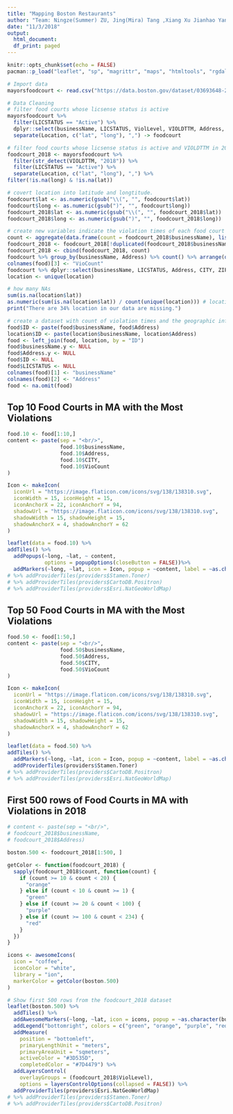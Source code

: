 ```yaml
---
title: "Mapping Boston Restaurants"
author: "Team: Ningze(Summer) ZU, Jing(Mira) Tang ,Xiang Xu Jianhao Yan "
date: "11/3/2018"
output:
  html_document:
  df_print: paged
---
```


```r
knitr::opts_chunk$set(echo = FALSE)
pacman::p_load("leaflet", "sp", "magrittr", "maps", "htmltools", "rgdal", "ggplot2", "maptools", "XML", "readr", "rgeos", "rmapshaper", "tidyverse", "lubridate", "ggmap", "ggrepel","RCurl", update = FALSE) 
```

```r
# Import data
mayorsfoodcourt <- read.csv("https://data.boston.gov/dataset/03693648-2c62-4a2c-a4ec-48de2ee14e18/resource/4582bec6-2b4f-4f9e-bc55-cbaa73117f4c/download/mayorsfoodcourt.csv", header=T)

# Data Cleaning
# filter food courts whose licsense status is active
mayorsfoodcourt %>%
  filter(LICSTATUS == "Active") %>%
  dplyr::select(businessName, LICSTATUS, ViolLevel, VIOLDTTM, Address, CITY, ZIP, Location) %>%
  separate(Location, c("lat", "long"), ",") -> foodcourt

# filter food courts whose licsense status is active and VIOLDTTM in 2018.
foodcourt_2018 <- mayorsfoodcourt %>%
  filter(str_detect(VIOLDTTM, "2018")) %>%
  filter(LICSTATUS == "Active") %>%
  separate(Location, c("lat", "long"), ",") %>%
filter(!is.na(long) & !is.na(lat))

# covert location into latitude and longtitude.
foodcourt$lat <- as.numeric(gsub("\\(", "", foodcourt$lat))
foodcourt$long <- as.numeric(gsub(")", "", foodcourt$long))
foodcourt_2018$lat <- as.numeric(gsub("\\(", "", foodcourt_2018$lat))
foodcourt_2018$long <- as.numeric(gsub(")", "", foodcourt_2018$long))

# create new variables indicate the violation times of each food court
count <- aggregate(data.frame(count = foodcourt_2018$businessName), list(value = foodcourt_2018$businessName), length)
foodcourt_2018 <- foodcourt_2018[!duplicated(foodcourt_2018$businessName), ]
foodcourt_2018 <- cbind(foodcourt_2018, count)
foodcourt %>% group_by(businessName, Address) %>% count() %>% arrange(desc(n)) -> food
colnames(food)[3] <- "VioCount"
foodcourt %>% dplyr::select(businessName, LICSTATUS, Address, CITY, ZIP, lat, long) -> location
location <- unique(location)

# how many NAs
sum(is.na(location$lat))
as.numeric(sum(is.na(location$lat)) / count(unique(location))) # location
print("There are 34% location in our data are missing.")

# create a dataset with count of violation times and the geographic info of foodcourts
food$ID <- paste(food$businessName, food$Address)
location$ID <- paste(location$businessName, location$Address)
food <- left_join(food, location, by = "ID")
food$businessName.y <- NULL
food$Address.y <- NULL
food$ID <- NULL
food$LICSTATUS <- NULL
colnames(food)[1] <- "businessName"
colnames(food)[2] <- "Address"
food <- na.omit(food)
```

## Top 10 Food Courts in MA with the Most Violations
```r
food.10 <- food[1:10,]
content <- paste(sep = "<br/>",
                 food.10$businessName,
                 food.10$Address,
                 food.10$CITY,
                 food.10$VioCount
)

Icon <- makeIcon(
  iconUrl = "https://image.flaticon.com/icons/svg/138/138310.svg",
  iconWidth = 15, iconHeight = 15,
  iconAnchorX = 22, iconAnchorY = 94,
  shadowUrl = "https://image.flaticon.com/icons/svg/138/138310.svg",
  shadowWidth = 15, shadowHeight = 15,
  shadowAnchorX = 4, shadowAnchorY = 62
)

leaflet(data = food.10) %>%
addTiles() %>%
  addPopups(~long, ~lat, ~ content,
            options = popupOptions(closeButton = FALSE))%>%
  addMarkers(~long, ~lat, icon = Icon, popup = ~content, label = ~as.character(VioCount))
# %>% addProviderTiles(providers$Stamen.Toner)
# %>% addProviderTiles(providers$CartoDB.Positron)
# %>% addProviderTiles(providers$Esri.NatGeoWorldMap)
```

## Top 50 Food Courts in MA with the Most Violations
```r
food.50 <- food[1:50,]
content <- paste(sep = "<br/>",
                 food.50$businessName,
                 food.50$Address,
                 food.50$CITY,
                 food.50$VioCount
)

Icon <- makeIcon(
  iconUrl = "https://image.flaticon.com/icons/svg/138/138310.svg",
  iconWidth = 15, iconHeight = 15,
  iconAnchorX = 22, iconAnchorY = 94,
  shadowUrl = "https://image.flaticon.com/icons/svg/138/138310.svg",
  shadowWidth = 15, shadowHeight = 15,
  shadowAnchorX = 4, shadowAnchorY = 62
)

leaflet(data = food.50) %>%
addTiles() %>%
  addMarkers(~long, ~lat, icon = Icon, popup = ~content, label = ~as.character(VioCount)) %>%
  addProviderTiles(providers$Stamen.Toner)
# %>% addProviderTiles(providers$CartoDB.Positron)
# %>% addProviderTiles(providers$Esri.NatGeoWorldMap)
```


\dontrun{
# We can't use google api
boston_map <- make_bbox(lat = lat, lon = long, data = food.50)
boston_map <- get_map(location = boston_map, source = "google", maptype = "hybrid")
ggmap(boston_map) +
geom_point(data = food.50, mapping = aes(x = long, y = lat, size = VioCount, color = "red")) +
guides(color = FALSE) +  
  geom_label_repel(
  aes(x = long, y = lat, label = businessName),
  data = food.50,
  family = "Times",
  size = 2,
  box.padding = 0.08, point.padding = 0.1,
  segment.color = "grey50")
}

## First 500 rows of Food Courts in MA with Violations in 2018
```r
# content <- paste(sep = "<br/>",
# foodcourt_2018$businessName,
# foodcourt_2018$Address)

boston.500 <- foodcourt_2018[1:500, ]

getColor <- function(foodcourt_2018) {
  sapply(foodcourt_2018$count, function(count) {
    if (count >= 10 & count < 20) {
      "orange"
    } else if (count < 10 & count >= 1) {
      "green"
    } else if (count >= 20 & count < 100) {
      "purple"
    } else if (count >= 100 & count < 234) {
      "red"
    }
  })
}

icons <- awesomeIcons(
  icon = "coffee",
  iconColor = "white",
  library = "ion",
  markerColor = getColor(boston.500)
)

# Show first 500 rows from the foodcourt_2018 dataset
leaflet(boston.500) %>%
  addTiles() %>%
  addAwesomeMarkers(~long, ~lat, icon = icons, popup = ~as.character(businessName), options = popupOptions(closeButton = FALSE), label = ~as.character(count)) %>%
  addLegend("bottomright", colors = c("green", "orange", "purple", "red"), labels = c("<10", "10~20", "20~100", ">100"), title = "Violation Counts", opacity = 1) %>%
  addMeasure(
    position = "bottomleft",
    primaryLengthUnit = "meters",
    primaryAreaUnit = "sqmeters",
    activeColor = "#3D535D",
    completedColor = "#7D4479") %>%
  addLayersControl(
    overlayGroups = (foodcourt_2018$ViolLevel),
    options = layersControlOptions(collapsed = FALSE)) %>% 
  addProviderTiles(providers$Esri.NatGeoWorldMap)
# %>% addProviderTiles(providers$Stamen.Toner)
# %>% addProviderTiles(providers$CartoDB.Positron)
```


\dontrun{
boston_map <- make_bbox(lat = lat, lon = long, data = foodcourt_2018)
boston_map <- get_map(location = boston_map)
severe <- filter(foodcourt_2018, count > 80)

ggmap(boston_map) + 
  geom_point(data = severe, mapping = aes(x = long, y = lat, color = count), size = 3) +
  scale_colour_gradient(low = "yellow", high = "red") + 
  geom_label_repel(
    aes(x = long, y = lat, label = businessName),
    data = severe,
    family = "Times",
    size = 2,
    box.padding = 0.08,
    point.padding = 0.1,
    segment.color = "grey50") + 
  ggtitle("Violation counts over 80")
}
